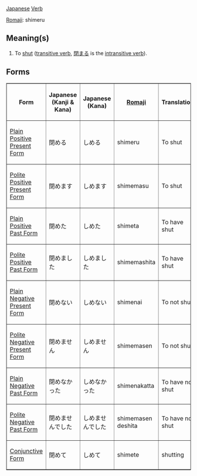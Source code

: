 [[Japanese]] [[Verb]]

[[Romaji]]: shimeru

== Meaning(s) ==
#To [[shut]] ([[Japanese Transitive Verb|transitive verb]], [[閉まる]] is the [[Japanese Intransitive Verb|intransitive verb]]).

== Forms ==

<TABLE border>

<TR>
<TH>Form</TH>
<TH>Japanese<BR>(Kanji & Kana)</TH>
<TH>Japanese<BR>(Kana)</TH>
<TH>[[Romaji]]</TH>
<TH>Translation</TH>
</TR>

<TR>
<TD>[[Japanese Plain Positive Present Form|Plain Positive Present Form]]</TD>
<TD>&#38281;&#12417;&#12427;</TD>
<TD>&#12375;&#12417;&#12427;</TD>
<TD>shimeru</TD>
<TD>To shut</TD>
</TR>

<TR>
<TD>[[Japanese Polite Positive Present Form|Polite Positive Present Form]]</TD>
<TD>&#38281;&#12417;&#12414;&#12377;</TD>
<TD>&#12375;&#12417;&#12414;&#12377;</TD>
<TD>shimemasu</TD>
<TD>To shut</TD>
</TR>

<TR>
<TD>[[Japanese Plain Positive Past Form|Plain Positive Past Form]]</TD>
<TD>&#38281;&#12417;&#12383;</TD>
<TD>&#12375;&#12417;&#12383;</TD>
<TD>shimeta</TD>
<TD>To have shut</TD>
</TR>

<TR>
<TD>[[Japanese Polite Positive Past Form|Polite Positive Past Form]]</TD>
<TD>&#38281;&#12417;&#12414;&#12375;&#12383;</TD>
<TD>&#12375;&#12417;&#12414;&#12375;&#12383;</TD>
<TD>shimemashita</TD>
<TD>To have shut</TD>
</TR>

<TR>
<TD>[[Japanese Plain Negative Present Form|Plain Negative Present Form]]</TD>
<TD>&#38281;&#12417;&#12394;&#12356;</TD>
<TD>&#12375;&#12417;&#12394;&#12356;</TD>
<TD>shimenai</TD>
<TD>To not shut</TD>
</TR>

<TR>
<TD>[[Japanese Polite Negative Present Form|Polite Negative Present Form]]</TD>
<TD>&#38281;&#12417;&#12414;&#12379;&#12435;</TD>
<TD>&#12375;&#12417;&#12414;&#12379;&#12435;</TD>
<TD>shimemasen</TD>
<TD>To not shut</TD>
</TR>

<TR>
<TD>[[Japanese Plain Negative Past Form|Plain Negative Past Form]]</TD>
<TD>&#38281;&#12417;&#12394;&#12363;&#12387;&#12383;</TD>
<TD>&#12375;&#12417;&#12394;&#12363;&#12387;&#12383;</TD>
<TD>shimenakatta</TD>
<TD>To have not shut</TD>
</TR>

<TR>
<TD>[[Japanese Polite Negative Past Form|Polite Negative Past Form]]</TD>
<TD>&#38281;&#12417;&#12414;&#12379;&#12435;&#12391;&#12375;&#12383;</TD>
<TD>&#12375;&#12417;&#12414;&#12379;&#12435;&#12391;&#12375;&#12383;</TD>
<TD>shimemasen deshita</TD>
<TD>To have not shut</TD>
</TR>

<TR>
<TD>[[Japanese Conjunctive Form|Conjunctive Form]]</TD>
<TD>&#38281;&#12417;&#12390;</TD>
<TD>&#12375;&#12417;&#12390;</TD>
<TD>shimete</TD>
<TD>shutting</TD>
</TR>

</TABLE>